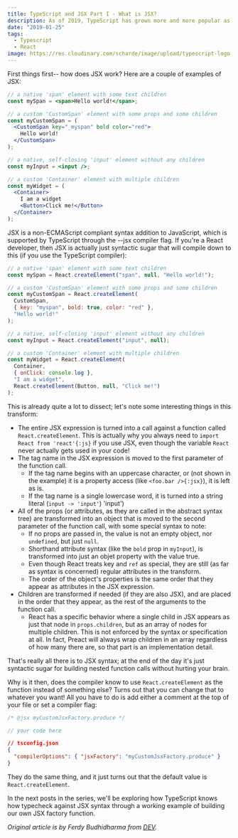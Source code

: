 ```yaml
---
title: TypeScript and JSX Part I - What is JSX?
description: As of 2019, TypeScript has grown more and more popular as the programming language of choice for web developers. In this post series we'll be exploring how the TS compiler treats JSX and how it all interacts with the most popular framework that utilizes JSX - React.
date: "2019-01-25"
tags:
  - Typescript
  - React
image: https://res.cloudinary.com/scharde/image/upload/typescript-logo.png
---
```


First things first-- how does JSX work? Here are a couple of examples of JSX:

```jsx
// a native 'span' element with some text children
const mySpan = <span>Hello world!</span>;

// a custom 'CustomSpan' element with some props and some children
const myCustomSpan = (
  <CustomSpan key="_myspan" bold color="red">
    Hello world!
  </CustomSpan>
);

// a native, self-closing 'input' element without any children
const myInput = <input />;

// a custom 'Container' element with multiple children
const myWidget = (
  <Container>
    I am a widget
    <Button>Click me!</Button>
  </Container>
);
```

JSX is a non-ECMAScript compliant syntax addition to JavaScript, which is supported by TypeScript through the --jsx compiler flag. If you're a React developer, then JSX is actually just syntactic sugar that will compile down to this (if you use the TypeScript compiler):

```jsx
// a native 'span' element with some text children
const mySpan = React.createElement("span", null, "Hello world!");

// a custom 'CustomSpan' element with some props and some children
const myCustomSpan = React.createElement(
  CustomSpan,
  { key: "myspan", bold: true, color: "red" },
  "Hello world!"
);

// a native, self-closing 'input' element without any children
const myInput = React.createElement("input", null);

// a custom 'Container' element with multiple children
const myWidget = React.createElement(
  Container,
  { onClick: console.log },
  "I am a widget",
  React.createElement(Button, null, "Click me!")
);
```

This is already quite a lot to dissect; let's note some interesting things in this transform:

- The entire JSX expression is turned into a call against a function called `React.createElement`. This is actually why you always need to `import React from 'react'{:js}` if you use JSX, even though the variable `React` never actually gets used in your code!
- The tag name in the JSX expression is moved to the first parameter of the function call.
  - If the tag name begins with an uppercase character, or (not shown in the example) it is a property access (like `<foo.bar />{:jsx}`), it is left as is.
  - If the tag name is a single lowercase word, it is turned into a string literal (`input -> 'input'`)
    'input')
- All of the props (or attributes, as they are called in the abstract syntax tree) are transformed into an object that is moved to the second parameter of the function call, with some special syntax to note:
  - If no props are passed in, the value is not an empty object, nor `undefined`, but just `null`.
  - Shorthand attribute syntax (like the `bold` prop in `myInput`), is transformed into just an objet property with the value true.
  - Even though React treats key and `ref` as special, they are still (as far as syntax is concerned) regular attributes in the transform.
  - The order of the object's properties is the same order that they appear as attributes in the JSX expression.
- Children are transformed if needed (if they are also JSX), and are placed in the order that they appear, as the rest of the arguments to the function call.
  - React has a specific behavior where a single child in JSX appears as just that node in `props.children`, but as an array of nodes for multiple children. This is not enforced by the syntax or specification at all. In fact, Preact will always wrap children in an array regardless of how many there are, so that part is an implementation detail.

That's really all there is to JSX syntax; at the end of the day it's just syntactic sugar for building nested function calls without hurting your brain.

Why is it then, does the compiler know to use `React.createElement` as the function instead of something else? Turns out that you can change that to whatever you want! All you have to do is add either a comment at the top of your file or set a compiler flag:

```js
/* @jsx myCustomJsxFactory.produce */

// your code here
```

```json title="tsconfig.json"
// tsconfig.json
{
  "compilerOptions": { "jsxFactory": "myCustomJsxFactory.produce" }
}
```

They do the same thing, and it just turns out that the default value is `React.createElement`.

In the next posts in the series, we'll be exploring how TypeScript knows how typecheck against JSX syntax through a working example of building our own JSX factory function.

_Original article is by Ferdy Budhidharma from [DEV](https://dev.to/ferdaber/typescript-and-jsx-part-i---what-is-jsx-3g8b)._
